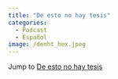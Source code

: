 ```yaml
---
title: "De esto no hay tesis"
categories:
  - Podcast
  - Español
image: /denht_hex.jpeg
---
```

Jump to [De esto no hay tesis](/projects/denht/)
